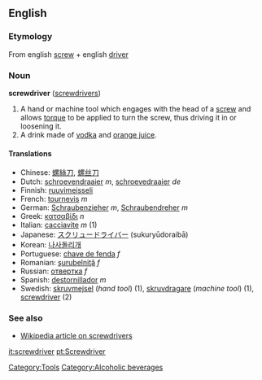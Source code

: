 ==English==
===Etymology===
From english [[screw]] + english [[driver]]

===Noun===
'''screwdriver''' ([[screwdrivers]])

#A hand or machine tool which engages with the head of a [[screw]] and allows [[torque]] to be applied to turn the screw, thus driving it in or loosening it.
#A drink made of [[vodka]] and [[orange juice]].

====Translations====
*Chinese: [[螺絲刀]], [[螺丝刀]]
*Dutch: [[schroevendraaier]] ''m'', [[schroevedraaier]] ''de''<!-- is one of these misspelled? the 2nd one came from babelfish -->
*Finnish: [[ruuvimeisseli]]
*French: [[tournevis]] ''m''
*German: [[Schraubenzieher]] ''m'', [[Schraubendreher]] ''m''
*Greek: [[κατσαβίδι]] ''n''
*Italian: [[cacciavite]] ''m'' (1)
*Japanese: [[スクリュードライバー]] (sukuryūdoraibā)
*Korean: [[나사돌리개]]
*Portuguese: [[chave de fenda]] ''f''
*Romanian: [[şurubelniţă]] ''f''
*Russian: [[отвертка]] ''f''
*Spanish: [[destornillador]] ''m''
*Swedish: [[skruvmejsel]] (''hand tool'') {{c}} (1), [[skruvdragare]] (''machine tool'') {{c}} (1), [[screwdriver#Swedish|screwdriver]] {{c}} (2)

===See also===
*[[w:Screwdriver|Wikipedia article on screwdrivers]]

[[Category:Tools]]
[[Category:Alcoholic beverages]]

[[it:screwdriver]]
[[pt:Screwdriver]]